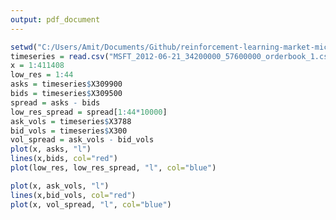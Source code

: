 ```yaml
---
output: pdf_document
---
```


```r
setwd("C:/Users/Amit/Documents/Github/reinforcement-learning-market-microstructure/LOBSTER_SampleFile_MSFT_2012-06-21_1")
timeseries = read.csv("MSFT_2012-06-21_34200000_57600000_orderbook_1.csv")
x = 1:411408
low_res = 1:44
asks = timeseries$X309900
bids = timeseries$X309500
spread = asks - bids
low_res_spread = spread[1:44*10000]
ask_vols = timeseries$X3788
bid_vols = timeseries$X300
vol_spread = ask_vols - bid_vols
plot(x, asks, "l")
lines(x,bids, col="red")
plot(low_res, low_res_spread, "l", col="blue")

plot(x, ask_vols, "l")
lines(x,bid_vols, col="red")
plot(x, vol_spread, "l", col="blue")


```
